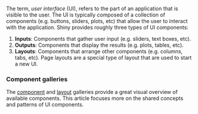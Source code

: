 The term, _user interface_ (UI), refers to the part of an application that is visible to the user.
The UI is typically composed of a collection of components (e.g. buttons, sliders, plots, etc) that allow the user to interact with the application.
Shiny provides roughly three types of UI components:

1. **Inputs**: Components that gather user input (e.g. sliders, text boxes, etc).
2. **Outputs**: Components that display the results (e.g. plots, tables, etc).
3. **Layouts**: Components that arrange other components (e.g. columns, tabs, etc). Page layouts are a special type of layout that are used to start a new UI.

::: callout-note
### Component galleries

The [component](/components) and [layout](/layouts) galleries provide a great visual overview of available components.
This article focuses more on the shared concepts and patterns of UI components.
:::
